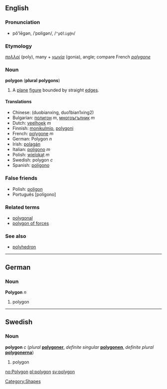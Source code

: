 ==English==
===Pronunciation===
*pŏ'lēgən, /ˈpɒliɡən/, /<tt>"pQlig@n</tt>/

===Etymology===
{{Gr.}} ''[[πολλοί]]'' (poly), many + ''[[γωνία]]'' (gonia), angle; compare French ''[[polygone]]''

===Noun===
'''polygon''' ('''plural''' '''polygons''')

#{{geometry}} A [[plane]] [[figure]] bounded by straight [[edge]]s.

====Translations====
*Chinese: (duobianxing, duo1bian1xing2)
*Bulgarian: [[полигон]] ''m'', [[многоъгълник]] ''m''
*Dutch: [[veelhoek]] ''m''
*Finnish: [[monikulmio]], [[polygoni]]
*French: [[polygone]] ''m''
*German: Polygon ''n''
*Irish: [[polagán]]
*Italian: [[poligono]] ''m''
*Polish: [[wielokąt]] ''m''
*Swedish: polygon ''c''
*Spanish: [[polígono]]

===False friends===
*Polish: [[poligon]]
* Português [polígono]

===Related terms===
*[[polygonal]]
*[[polygon of forces]]

===See also===
*[[polyhedron]]

----
==German==
===Noun===
'''Polygon''' ''n''

#polygon

----
==Swedish==
===Noun===
'''polygon''' ''c'' (''plural'' '''[[polygoner]]''', ''definite singular'' '''[[polygonen]]''', ''definite plural'' '''[[polygonerna]]''')

#polygon

[[Category:Shapes]]

[[no:Polygon]]
[[pl:polygon]]
[[sv:polygon]]